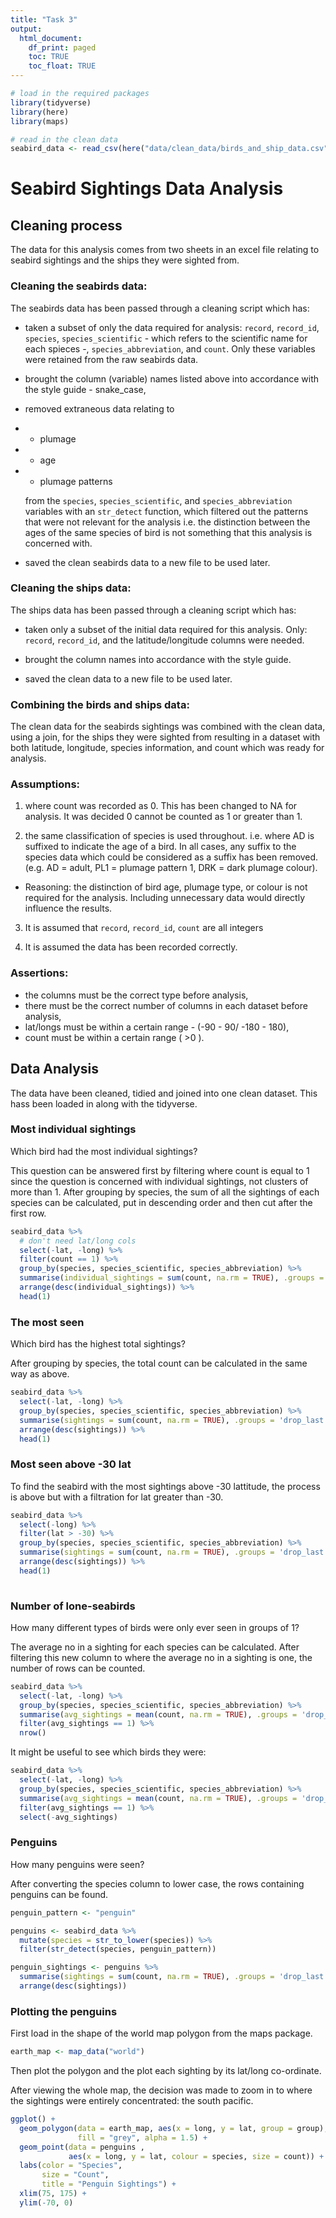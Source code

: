 ```yaml
---
title: "Task 3"
output:
  html_document:
    df_print: paged
    toc: TRUE
    toc_float: TRUE
---
```


```r
# load in the required packages
library(tidyverse)
library(here)
library(maps)

# read in the clean data
seabird_data <- read_csv(here("data/clean_data/birds_and_ship_data.csv"))
```

# Seabird Sightings Data Analysis

## Cleaning process

The data for this analysis comes from two sheets in an excel file relating to
seabird sightings and the ships they were sighted from.

### Cleaning the seabirds data:

The seabirds data has been passed through a cleaning script which has:

+ taken a subset of only the data required for analysis: `record`, `record_id`,
`species`, `species_scientific` - which refers to the scientific name for each
spieces -, `species_abbreviation`, and `count`. Only these variables were
retained from the raw seabirds data.

+ brought the column (variable) names listed above into accordance with the
style guide - snake_case, 

+ removed extraneous data relating to
+ + plumage
+ + age
+ + plumage patterns

  from the `species`, `species_scientific`, and `species_abbreviation`
variables with an `str_detect` function, which filtered out the patterns that
were not relevant for the analysis i.e. the distinction between the ages of the
same species of bird is not something that this analysis is concerned with.

+ saved the clean seabirds data to a new file to be used later.

### Cleaning the ships data:

The ships data has been passed through a cleaning script which has:

+ taken only a subset of the initial data required for this analysis. Only:
`record`, `record_id`, and the latitude/longitude columns were needed.

+ brought the column names into accordance with the style guide.

+ saved the clean data to a new file to be used later.

### Combining the birds and ships data:

The clean data for the seabirds sightings was combined with the clean data,
using a join, for the ships they were sighted from resulting in a dataset with
both latitude, longitude, species information, and count which was ready for
analysis. 

### Assumptions:

1. where count was recorded as 0. This has been changed to NA for analysis. It
was decided 0 cannot be counted as 1 or greater than 1.

2. the same classification of species is used throughout. i.e. where AD is
suffixed to indicate the age of a bird. In all cases, any suffix to the species
data which could be considered as a suffix has been removed. (e.g. AD = adult,
PL1 = plumage pattern 1, DRK = dark plumage colour).

+ Reasoning: the distinction of bird age, plumage type, or colour is not required
for the analysis. Including unnecessary data would directly influence the
results.

3. It is assumed that `record`, `record_id`, `count` are all integers

4. It is assumed the data has been recorded correctly.

### Assertions:

+ the columns must be the correct type before analysis,
+ there must be the correct number of columns in each dataset before analysis,
+ lat/longs must be within a certain range - (-90 - 90/ -180 - 180),
+ count must be within a certain range ( >0 ).

## Data Analysis

The data have been cleaned, tidied and joined into one clean dataset. This hass
been loaded in along with the tidyverse.

### Most individual sightings

Which bird had the most individual sightings?

This question can be answered first by filtering where count is equal to 1 since
the question is concerned with individual sightings, not clusters of more than
1. After grouping by species, the sum of all the sightings of each species can
be calculated, put in descending order and then cut after the first row.

```r
seabird_data %>% 
  # don't need lat/long cols
  select(-lat, -long) %>% 
  filter(count == 1) %>% 
  group_by(species, species_scientific, species_abbreviation) %>% 
  summarise(individual_sightings = sum(count, na.rm = TRUE), .groups = 'drop_last') %>% 
  arrange(desc(individual_sightings)) %>% 
  head(1)
```

### The most seen

Which bird has the highest total sightings?

After grouping by species, the total count can be calculated in the same way as
above.

```r
seabird_data %>% 
  select(-lat, -long) %>%
  group_by(species, species_scientific, species_abbreviation) %>% 
  summarise(sightings = sum(count, na.rm = TRUE), .groups = 'drop_last') %>% 
  arrange(desc(sightings)) %>% 
  head(1)
```

### Most seen above -30 lat 

To find the seabird with the most sightings above -30 lattitude, the process is
above but with a filtration for lat greater than -30.

```r
seabird_data %>% 
  select(-long) %>% 
  filter(lat > -30) %>%
  group_by(species, species_scientific, species_abbreviation) %>% 
  summarise(sightings = sum(count, na.rm = TRUE), .groups = 'drop_last') %>% 
  arrange(desc(sightings)) %>% 
  head(1)
  
```


### Number of lone-seabirds

How many different types of birds were only ever seen in groups of 1?

The average no in a sighting for each species can be calculated. After filtering
this new column to where the average no in a sighting is one, the number of rows
can be counted.

```r
seabird_data %>% 
  select(-lat, -long) %>%
  group_by(species, species_scientific, species_abbreviation) %>% 
  summarise(avg_sightings = mean(count, na.rm = TRUE), .groups = 'drop_last') %>% 
  filter(avg_sightings == 1) %>% 
  nrow()
```
It might be useful to see which birds they were:
```r
seabird_data %>% 
  select(-lat, -long) %>%
  group_by(species, species_scientific, species_abbreviation) %>% 
  summarise(avg_sightings = mean(count, na.rm = TRUE), .groups = 'drop_last') %>% 
  filter(avg_sightings == 1) %>% 
  select(-avg_sightings)
```

### Penguins

How many penguins were seen?

After converting the species column to lower case, the rows containing penguins
can be found.

```r
penguin_pattern <- "penguin"

penguins <- seabird_data %>% 
  mutate(species = str_to_lower(species)) %>% 
  filter(str_detect(species, penguin_pattern))
```

```r
penguin_sightings <- penguins %>% 
  summarise(sightings = sum(count, na.rm = TRUE), .groups = 'drop_last') %>% 
  arrange(desc(sightings))
```


### Plotting the penguins

First load in the shape of the world map polygon from the maps package.
```r
earth_map <- map_data("world")
```

Then plot the polygon and the plot each sighting by its lat/long co-ordinate.

After viewing the whole map, the decision was made to zoom in to where the
sightings were entirely concentrated: the south pacific.
```r
ggplot() +
  geom_polygon(data = earth_map, aes(x = long, y = lat, group = group),
               fill = "grey", alpha = 1.5) +
  geom_point(data = penguins ,
             aes(x = long, y = lat, colour = species, size = count)) +
  labs(color = "Species",
       size = "Count",
       title = "Penguin Sightings") +
  xlim(75, 175) +
  ylim(-70, 0)
```





